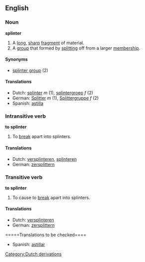 ==English==
===Noun===
'''splinter'''
# A [[long]], [[sharp]] [[fragment]] of material.
# A [[group]] that formed by [[split]]ting off from a larger [[membership]].

====Synonyms====
*[[splinter group]] (2)

====Translations====
*Dutch: [[splinter]] ''m'' (1), [[splintergroep]] ''f'' (2)
*German: [[Splitter]] ''m'' (1), [[Splittergruppe]] ''f'' (2)
*Spanish: [[astilla]] {{f}}

===Intransitive verb===
'''to splinter'''
# To [[break]] apart into splinters.

====Translations====
*Dutch: [[versplinteren]], [[splinteren]]
*German: [[zersplittern]]

===Transitive verb===
'''to splinter'''
# To cause to [[break]] apart into splinters.

====Translations====
*Dutch: [[versplinteren]]
*German: [[zersplittern]]

=====Translations to be checked====
*Spanish: [[astillar]]

[[Category:Dutch derivations]]